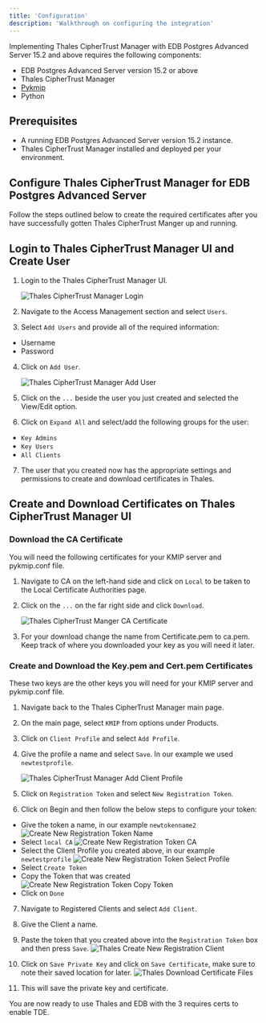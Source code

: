 ```yaml
---
title: 'Configuration'
description: 'Walkthrough on configuring the integration'
---
```


Implementing Thales CipherTrust Manager with EDB Postgres Advanced Server 15.2 and above requires the following components:

- EDB Postgres Advanced Server version 15.2 or above
- Thales CipherTrust Manager
- [Pykmip](https://pypi.org/project/PyKMIP/#files)
- Python  

## Prerequisites

- A running EDB Postgres Advanced Server version 15.2 instance.
- Thales CipherTrust Manager installed and deployed per your environment.

## Configure Thales CipherTrust Manager for EDB Postgres Advanced Server

Follow the steps outlined below to create the required certificates after you have successfully gotten Thales CipherTrust Manger up and running.


## Login to Thales CipherTrust Manager UI and Create User

1. Login to the Thales CipherTrust Manager UI.
    
    ![Thales CipherTrust Manager Login](Images/ThalesCipherTrustLoginScreen.png)

2. Navigate to the Access Management section and select `Users`.

3. Select `Add Users` and provide all of the required information:
- Username
- Password

4. Click on `Add User`.

    ![Thales CipherTrust Manager Add User](Images/ThalesCipherTrustAddUser.png)

5. Click on the `...` beside the user you just created and selected the View/Edit option.

6. Click on `Expand All` and select/add the following groups for the user:
- `Key Admins`
- `Key Users`
- `All Clients`

7. The user that you created now has the appropriate settings and permissions to create and download certificates in Thales.

## Create and Download Certificates on Thales CipherTrust Manager UI

### Download the CA Certificate

You will need the following certificates for your KMIP server and pykmip.conf file.

1. Navigate to CA on the left-hand side and click on `Local` to be taken to the Local Certificate Authorities page.

2. Click on the `...` on the far right side and click `Download`.

    ![Thales CipherTrust Manger CA Certificate](Images/ThalesCipherTrustCACert.png)

3. For your download change the name from Certificate.pem to ca.pem.  Keep track of where you downloaded your key as you will need it later.

### Create and Download the Key.pem and Cert.pem Certificates

These two keys are the other keys you will need for your KMIP server and pykmip.conf file.

1. Navigate back to the Thales CipherTrust Manager main page.

2. On the main page, select `KMIP` from options under Products.

3. Click on `Client Profile` and select `Add Profile`.

4. Give the profile a name and select `Save`.  In our example we used `newtestprofile`.

    ![Thales CipherTrust Manager Add Client Profile](Images/ThalesCipherTrustManagerAddClientProfile.png)

5. Click on `Registration Token` and select `New Registration Token`.

6. Click on Begin and then follow the below steps to configure your token:
- Give the token a name, in our example `newtokenname2`
    ![Create New Registration Token Name](Images/CreateNewRegistrationTokenName.png)
- Select `local CA`
    ![Create New Registration Token CA](Images/CreateNewRegistrationTokenCA.png)
- Select the Client Profile you created above, in our example `newtestprofile`
    ![Create New Registration Token Select Profile](Images/CreateNewRegistrationTokenSelectProfile.png)
- Select `Create Token`
- Copy the Token that was created
    ![Create New Registration Token Copy Token](Images/CreateNewRegistrationTokenCopyToken.png)
- Click on `Done`

7. Navigate to Registered Clients and select `Add Client`.

8. Give the Client a name.

9. Paste the token that you created above into the `Registration Token` box and then press `Save`.
    ![Thales Create New Registration Client](Images/ThalesRegistrationClient.png) 

10. Click on `Save Private Key` and click on `Save Certificate`, make sure to note their saved location for later.
    ![Thales Download Certificate Files](Images/ThalesDownloadCerts.png)

11. This will save the private key and certificate.

You are now ready to use Thales and EDB with the 3 requires certs to enable TDE.